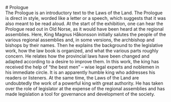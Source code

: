 

<SitatHero 
    title='Prologue' 
    ingress='Magnus, by the grace of God, king of Norway, son of King Håkon, grandson of King Sverrir, sends God’s and his own greeting to all friends of God and his in the Gulating district.'  
    footer=''
/>

<Work id="ubb-diplom-0035" />

<Container>
    <Spacer />
    # Prologue
    <div className="py-6 text-left text-xl">
        <span class="text-bold text-9xl text-red-700 float-left inline-block bg-orange-100 px-4 mr-4 h-50" >T</span>he Prologue is an introductory text to the Laws of the Land. The Prologue is direct in style, worded like a letter or a speech, which suggests that it was also meant to be read aloud. At the start of the exhibition, one can hear the Prologue read out in Old Norse, as it would have been heard at the regional assemblies. Here, King Magnus Håkonsson initially salutes the people of the various regional assemblies and, in some versions, the archbishop and bishops by their names. Then he explains the background to the legislative work, how the law book is organized, and what the various parts roughly concern. He relates how the provincial laws have been changed and adapted according to a desire to improve them. In this work, the king has received the help of “the best men” – wise legal experts and noblemen in his immediate circle. It is an apparently humble king who addresses his readers or listeners. At the same time, the Laws of the Land are undoubtedly the work of a powerful king with great authority. He has taken over the role of legislator at the expense of the regional assemblies and has made legislation a tool for governance and development of the society.
    </div>
</Container>


<Container>
    <SubMenuCards items={sections.items} columns={3} gap={10} />
    <Spacer  />
 </Container>



 